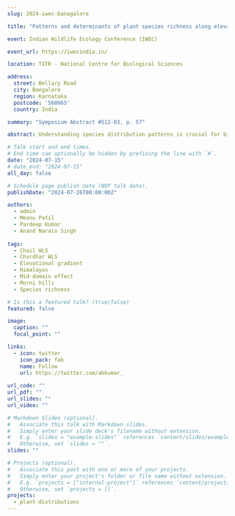 ```yaml
---
slug: 2024-iwec-banagalore

title: "Patterns and determinants of plant species richness along elevational gradient in Western Himalayas"

event: Indian Wildlife Ecology Conference (IWEC)

event_url: https://iwecindia.in/

location: TIFR - National Centre for Biological Sciences

address:
  street: Bellary Road
  city: Bangalore
  region: Karnataka
  postcode: '560065'
  country: India

summary: "Symposium Abstract #S12-03, p. 57"

abstract: Understanding species distribution patterns is crucial for biodiversity conservation and management. This study aimed to investigate patterns and determinants of plant species richness along elevational gradients in the Western Himalayas. We prepared a comprehensive database of the elevational distribution of 1150 plant species by combining information from field visits and published literature. To elucidate species richness patterns along elevational gradients, we used range interpolation and null model simulations. We used the structural equation modelling to identify the direct and indirect effects of climate on species richness. Our study revealed variable linear to non-linear elevational patterns, with substantial deviations from the mid-domain effect null model. Climatic factors, rather than topographic heterogeneity, emerged as primary determinants of elevational species richness. The direct effects of climatic variables were more substantial than their indirect effects. In conclusion, our study suggested that richness patterns may be shaped by climatic tolerances rather than habitat diversity at larger scales. 

# Talk start and end times.
# End time can optionally be hidden by prefixing the line with `#`.
date: "2024-07-15"
# date_end: "2024-07-15"
all_day: false

# Schedule page publish date (NOT talk date).
publishDate: "2024-07-26T00:00:00Z"

authors:
  - admin
  - Meenu Patil
  - Pardeep Kumar
  - Anand Narain Singh
  
tags:
  - Chail WLS
  - Churdhar WLS
  - Elevational gradient
  - Himalayas
  - Mid-domain effect
  - Morni hills
  - Species richness

# Is this a featured talk? (true/false)
featured: false

image:
  caption: ""
  focal_point: "" 

links:
  - icon: twitter
    icon_pack: fab
    name: Follow
    url: https://twitter.com/abkumar_
  
url_code: ""
url_pdf: ""
url_slides: ""
url_video: ""

# Markdown Slides (optional).
#   Associate this talk with Markdown slides.
#   Simply enter your slide deck's filename without extension.
#   E.g. `slides = "example-slides"` references `content/slides/example-slides.md`.
#   Otherwise, set `slides = ""`.
slides: ""

# Projects (optional).
#   Associate this post with one or more of your projects.
#   Simply enter your project's folder or file name without extension.
#   E.g. `projects = ["internal-project"]` references `content/project/deep-learning/index.md`.
#   Otherwise, set `projects = []`.
projects:
  - plant-distributions
---
```

